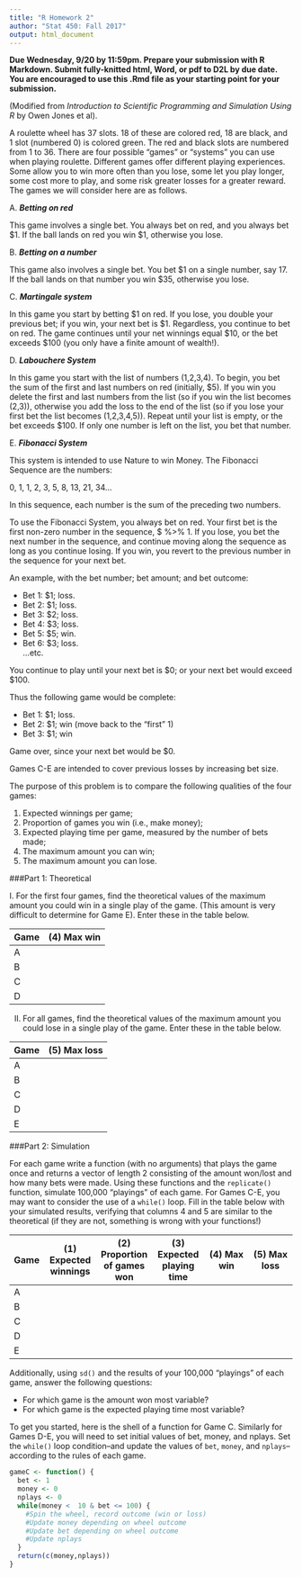 ```yaml
---
title: "R Homework 2"
author: "Stat 450: Fall 2017"
output: html_document
---
```


**Due Wednesday, 9/20 by 11:59pm.  Prepare your submission with R Markdown.  Submit fully-knitted html, Word, or pdf to D2L by due date.  You are encouraged to use this .Rmd file as your starting point for your submission.**

(Modified from *Introduction to Scientific Programming and Simulation Using R* by Owen Jones et al).  

 A roulette wheel has 37 slots.  18 of these are colored red, 18 are black, and 1 slot (numbered 0) is colored green.  The red and black slots are numbered from 1 to 36.  There are four possible "games" or "systems" you can use when playing roulette.  Different games offer different playing experiences.  Some allow you to win more often than you lose, some let you play longer, some cost more to play, and some risk greater losses for a greater reward.  The games we will consider here are as follows.

A. ***Betting on red***

This game involves a single bet.  You always bet on red, and you always bet \$1.  If the ball lands on red you win \$1, otherwise you lose.

B. ***Betting on a number***

This game also involves a single bet.  You bet \$1 on a single number, say 17.  If the ball lands on that number you win \$35, otherwise you lose.



C. ***Martingale system***

In this game you start by betting \$1 on red.  If you lose, you double your previous bet; if you win, your next bet is \$1.  Regardless, you continue to bet on red.  The game continues until your net winnings equal \$10, or the bet exceeds \$100 (you only have a finite amount of wealth!).  


D. ***Labouchere System***

In this game you start with the list of numbers (1,2,3,4).  To begin, you bet the sum of the first and last numbers on red (initially, \$5).  If you win you delete the first and last numbers from the list (so if you win the list becomes (2,3)), otherwise you add the loss to the end of the list (so if you lose your first bet the list becomes (1,2,3,4,5)).  Repeat until your list is empty, or the bet exceeds \$100.  If only one number is left on the list, you bet that number.

E. ***Fibonacci System***

This system is intended to use Nature to win Money.  The Fibonacci Sequence are the numbers:

0, 1, 1, 2, 3, 5, 8, 13, 21, 34...

In this sequence, each number is the sum of the preceding two numbers.

To use the Fibonacci System, you always bet on red.  Your first bet is the first non-zero number in the sequence, \$ %>% 1.  If you lose, you bet the next number in the sequence, and continue moving along the sequence as long as you continue losing.  If you win, you revert to the previous number in the sequence for your next bet.

An example, with the bet number; bet amount; and bet outcome: 

* Bet 1:  \$1; loss.
* Bet 2: \$1; loss.
* Bet 3: \$2; loss.
* Bet 4: \$3; loss.
* Bet 5: \$5; win.
* Bet 6: \$3; loss.  
...etc.



You continue to play until your next bet is \$0; or your next bet would exceed \$100.

Thus the following game would be complete:


* Bet 1: \$1; loss.
* Bet 2: \$1; win (move back to the "first" 1)
* Bet 3: \$1; win

Game over, since your next bet would be \$0.



Games C-E are intended to cover previous losses by increasing bet size.

The purpose of this problem is to compare the following qualities of the four games:

1.  Expected winnings per game;
2. Proportion of games you win (i.e., make money);
3.  Expected playing time per game, measured by the number of bets made; 
4. The maximum amount you can win;
5. The maximum amount you can lose.

###Part 1: Theoretical

I. For the first four games, find the theoretical values of the maximum amount you could win in a single play of the game. (This amount is very difficult to determine for Game E).  Enter these in the table below.


Game  |  (4) Max win  
---  | -------
A    |   |    
B    |   |    
C    |   |    
D    |   |    



II. For all games, find the theoretical values of the maximum amount you could lose in a single play of the game.  Enter these in the table below.


Game  |   (5) Max loss
---  | -------
A    |       |
B    |       | 
C    |       |
D    |       | 
E    |       | 

###Part 2: Simulation

For each game write a function (with no arguments) that plays the game once and returns a vector of length 2 consisting of the amount won/lost and how many bets were made.  Using these functions and the `replicate()` function, simulate 100,000 "playings" of each game.  For Games C-E, you may want to consider the use of a `while()` loop.  Fill in the table below with your simulated results, verifying that columns 4 and 5 are similar to the theoretical (if they are not, something is wrong with your functions!)


Game  |  (1) Expected winnings | (2) Proportion of games won | (3) Expected playing time | (4) Max win | (5) Max loss
---  | ------------ | ------------ | ------------ | ------------| ------------
A    |     |     |     |    |
B    |     |     |     |    | 
C    |     |     |     |    |
D    |     |     |     |    | 
E    |     |     |     |    | 

Additionally, using `sd()` and the results of your 100,000 "playings" of each game, answer the following questions:

* For which game is the amount won most variable?
* For which game is the expected playing time most variable?  

To get you started, here is the shell of a function for Game C.  Similarly for Games D-E, you will need to set initial values of bet, money, and nplays.  Set the `while()` loop condition--and update the values of `bet`, `money`, and `nplays`-- according to the rules of each game.  

```r
gameC <- function() {
  bet <- 1
  money <- 0
  nplays <- 0
  while(money <  10 & bet <= 100) {
    #Spin the wheel, record outcome (win or loss)
    #Update money depending on wheel outcome
    #Update bet depending on wheel outcome
    #Update nplays
  }
  return(c(money,nplays))
}
```



